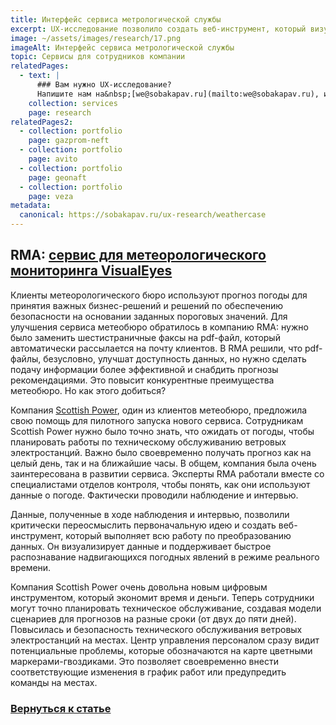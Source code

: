 ```yaml
---
title: Интерфейс сервиса метрологической службы
excerpt: UX-исследование позволило создать веб-инструмент, который визуализирует метеоданные в режиме реального времени
image: ~/assets/images/research/17.png
imageAlt: Интерфейс сервиса метрологической службы
topic: Сервисы для сотрудников компании
relatedPages:
  - text: |
      ### Вам нужно UX-исследование?
      Напишите нам на&nbsp;[we@sobakapav.ru](mailto:we@sobakapav.ru), и мы проведем для вас [исследование пользователей](/services/research).
    collection: services
    page: research
relatedPages2:
  - collection: portfolio
    page: gazprom-neft
  - collection: portfolio
    page: avito
  - collection: portfolio
    page: geonaft
  - collection: portfolio
    page: veza
metadata:
  canonical: https://sobakapav.ru/ux-research/weathercase
---
```



## RMA: [сервис для метеорологического мониторинга VisualEyes](https://www.metoffice.gov.uk/services/business-industry/energy/visualeyes)

Клиенты метеорологического бюро используют прогноз погоды для принятия важных бизнес-решений и решений по обеспечению безопасности на основании заданных пороговых значений. Для улучшения сервиса метеобюро обратилось в компанию RMA: нужно было заменить шестистраничные факсы на pdf-файл, который автоматически рассылается на почту клиентов. В RMA решили, что pdf-файлы, безусловно, улучшат доступность данных, но нужно сделать подачу информации более эффективной и снабдить прогнозы рекомендациями. Это повысит конкурентные преимущества метеобюро. Но как этого добиться?

Компания [Scottish Power](https://www.scottishpower.com), один из клиентов метеобюро, предложила свою помощь для пилотного запуска нового сервиса. Сотрудникам Scottish Power нужно было точно знать, что ожидать от погоды, чтобы планировать работы по техническому обслуживанию ветровых электростанций. Важно было своевременно получать прогноз как на целый день, так и на ближайшие часы. В общем, компания была очень заинтересована в развитии сервиса. Эксперты RMA работали вместе со специалистами отделов контроля, чтобы понять, как они используют данные о погоде. Фактически проводили наблюдение и интервью.

Данные, полученные в ходе наблюдения и интервью, позволили критически переосмыслить первоначальную идею и создать веб-инструмент, который выполняет всю работу по преобразованию данных. Он визуализирует данные и поддерживает быстрое распознавание надвигающихся погодных явлений в режиме реального времени.

Компания Scottish Power очень довольна новым цифровым инструментом, который экономит время и деньги. Теперь сотрудники могут точно планировать техническое обслуживание, создавая модели сценариев для прогнозов на разные сроки (от двух до пяти дней). Повысилась и безопасность технического обслуживания ветровых электростанций на местах. Центр управления персоналом сразу видит потенциальные проблемы, которые обозначаются на карте цветными маркерами-гвоздиками. Это позволяет своевременно внести соответствующие изменения в график работ или предупредить команды на местах.

### [Вернуться к статье](/ux-research/#case4)
